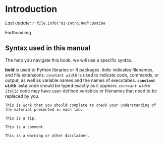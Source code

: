 # Introduction {#intro}

_Last update: `r file.info("01-intro.Rmd")$mtime`_

Forthcoming

## Syntax used in this manual

The help you navigate this book, we will use a specific syntax.

**bold** is used to Python libraries or R packages.
_italic_ indicates filenames, and file extensions. 
`constant width` is used to indicate code, commands, or output, as well as variable names and the names of executabes.
**`constant width bold`** code should be typed exactly as it appears.
_`constant width italic`_ code may have user-defined variables or filenames that need to be replaced by you.

```block
This is work that you should complete to check your understanding of the material presented in each lab.
```

```block
This is a tip.
```

```block
This is a comment.
```

```block
This is a warning or other disclaimer.
```
